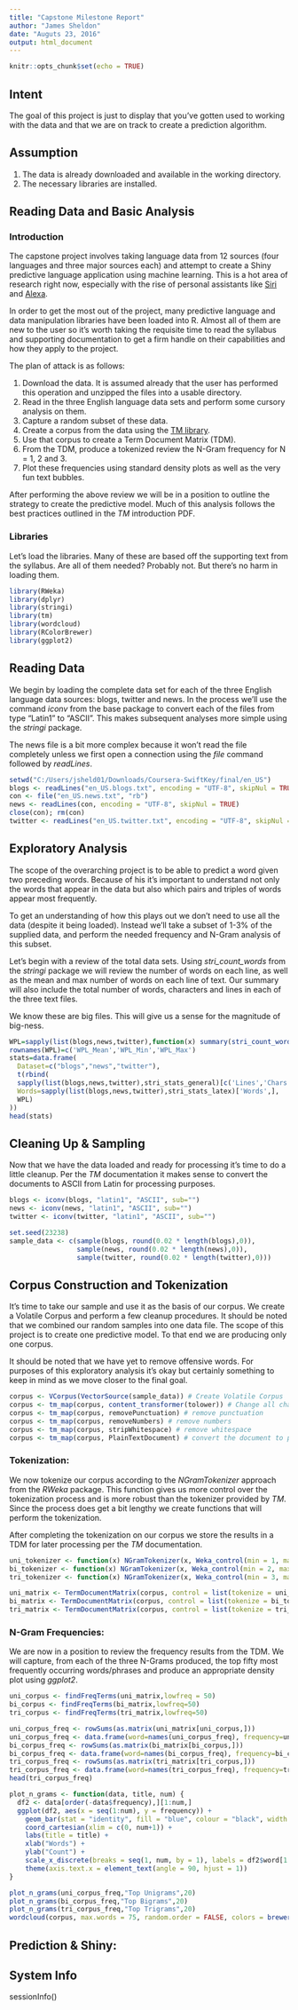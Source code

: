 ```yaml
---
title: "Capstone Milestone Report"
author: "James Sheldon"
date: "Auguts 23, 2016"
output: html_document
---
```


```r
knitr::opts_chunk$set(echo = TRUE)
```

## Intent

The goal of this project is just to display that you've gotten used to working with the data and that we are on track to create a prediction algorithm.

## Assumption

1. The data is already downloaded and available in the working directory.
2. The necessary libraries are installed.

## Reading Data and Basic Analysis

### Introduction

The capstone project involves taking language data from 12 sources (four languages and three major sources each) and attempt to create a Shiny predictive language application using machine learning. This is a hot area of research right now, especially with the rise of personal assistants like [Siri](http://www.apple.com/siri) and [Alexa](https://www.amazon.com/gp/product/B00X4WHP5E/ref=sv_devicesubnav_0).

In order to get the most out of the project, many predictive language and data manipulation libraries have been loaded into R. Almost all of them are new to the user so it's worth taking the requisite time to read the syllabus and supporting documentation to get a firm handle on their capabilities and how they apply to the project.

The plan of attack is as follows:

1. Download the data. It is assumed already that the user has performed this operation and unzipped the files into a usable directory.
2. Read in the three English language data sets and perform some cursory analysis on them.
3. Capture a random subset of these data.
4. Create a corpus from the data using the [TM library](https://cran.r-project.org/web/packages/tm/index.html).
5. Use that corpus to create a Term Document Matrix (TDM).
5. From the TDM, produce a tokenized review the N-Gram frequency for N = 1, 2 and 3.
6. Plot these frequencies using standard density plots as well as the very fun text bubbles.

After performing the above review we will be in a position to outline the strategy to create the predictive model.  Much of this analysis follows the best practices outlined in the _TM_ introduction PDF.

### Libraries

Let's load the libraries. Many of these are based off the supporting text from the syllabus. Are all of them needed? Probably not. But there's no harm in loading them.

```r
library(RWeka)
library(dplyr)
library(stringi)
library(tm)
library(wordcloud)
library(RColorBrewer)
library(ggplot2)
```

## Reading Data

We begin by loading the complete data set for each of the three English language data sources: blogs, twitter and news. In the process we'll use the command _iconv_ from the base package to convert each of the files from type "Latin1" to "ASCII". This makes subsequent analyses more simple using the _stringi_ package.

The news file is a bit more complex because it won't read the file completely unless we first open a connection using the _file_ command followed by _readLines_.

```r
setwd("C:/Users/jsheld01/Downloads/Coursera-SwiftKey/final/en_US")
blogs <- readLines("en_US.blogs.txt", encoding = "UTF-8", skipNul = TRUE)
con <- file("en_US.news.txt", "rb")
news <- readLines(con, encoding = "UTF-8", skipNul = TRUE)
close(con); rm(con)
twitter <- readLines("en_US.twitter.txt", encoding = "UTF-8", skipNul = TRUE)
```

## Exploratory Analysis

The scope of the overarching project is to be able to predict a word given two preceding words. Because of his it's important to understand not only the words that appear in the data but also which pairs and triples of words appear most frequently.

To get an understanding of how this plays out we don't need to use all the data (despite it being loaded). Instead we'll take a subset of 1-3% of the supplied data, and perform the needed frequency and N-Gram analysis of this subset.

Let's begin with a review of the total data sets. Using *stri_count_words* from the _stringi_ package we will review the number of words on each line, as well as the mean and max number of words on each line of text. Our summary will also include the total number of words, characters and lines in each of the three text files.

We know these are big files. This will give us a sense for the magnitude of big-ness.

```r

WPL=sapply(list(blogs,news,twitter),function(x) summary(stri_count_words(x))[c('Mean','Min.','Max.')])
rownames(WPL)=c('WPL_Mean','WPL_Min','WPL_Max')
stats=data.frame(
  Dataset=c("blogs","news","twitter"),      
  t(rbind(
  sapply(list(blogs,news,twitter),stri_stats_general)[c('Lines','Chars'),],
  Words=sapply(list(blogs,news,twitter),stri_stats_latex)['Words',],
  WPL)
))
head(stats)

```

## Cleaning Up & Sampling

Now that we have the data loaded and ready for processing it's time to do a little cleanup. Per the _TM_ documentation it makes sense to convert the documents to ASCII from Latin for processing purposes.

```r
blogs <- iconv(blogs, "latin1", "ASCII", sub="")
news <- iconv(news, "latin1", "ASCII", sub="")
twitter <- iconv(twitter, "latin1", "ASCII", sub="")

set.seed(23238)
sample_data <- c(sample(blogs, round(0.02 * length(blogs),0)),
                 sample(news, round(0.02 * length(news),0)),
                 sample(twitter, round(0.02 * length(twitter),0)))
```

## Corpus Construction and Tokenization

It's time to take our sample and use it as the basis of our corpus. We create a Volatile Corpus and perform a few cleanup procedures. It should be noted that we combined our random samples into one data file. The scope of this project is to create one predictive model. To that end we are producing only one corpus.

It should be noted that we have yet to remove offensive words. For purposes of this exploratory analysis it's okay but certainly something to keep in mind as we move closer to the final goal.

```r
corpus <- VCorpus(VectorSource(sample_data)) # Create Volatile Corpus
corpus <- tm_map(corpus, content_transformer(tolower)) # Change all characters to lower case
corpus <- tm_map(corpus, removePunctuation) # remove punctuation
corpus <- tm_map(corpus, removeNumbers) # remove numbers
corpus <- tm_map(corpus, stripWhitespace) # remove whitespace
corpus <- tm_map(corpus, PlainTextDocument) # convert the document to plain text
```

### Tokenization:

We now tokenize our corpus according to the _NGramTokenizer_ approach from the _RWeka_ package. This function gives us more control over the tokenization process and is more robust than the tokenizer provided by _TM_. Since the process does get a bit lengthy we create functions that will perform the tokenization.

After completing the tokenization on our corpus we store the results in a TDM for later processing per the _TM_ documentation.

```r
uni_tokenizer <- function(x) NGramTokenizer(x, Weka_control(min = 1, max = 1))
bi_tokenizer <- function(x) NGramTokenizer(x, Weka_control(min = 2, max = 2))
tri_tokenizer <- function(x) NGramTokenizer(x, Weka_control(min = 3, max = 3))

uni_matrix <- TermDocumentMatrix(corpus, control = list(tokenize = uni_tokenizer))
bi_matrix <- TermDocumentMatrix(corpus, control = list(tokenize = bi_tokenizer))
tri_matrix <- TermDocumentMatrix(corpus, control = list(tokenize = tri_tokenizer))
```

### N-Gram Frequencies:

We are now in a position to review the frequency results from the TDM. We will capture, from each of the three N-Grams produced, the top fifty most frequently occurring words/phrases and produce an appropriate density plot using _ggplot2_.

```r

uni_corpus <- findFreqTerms(uni_matrix,lowfreq = 50)
bi_corpus <- findFreqTerms(bi_matrix,lowfreq=50)
tri_corpus <- findFreqTerms(tri_matrix,lowfreq=50)

uni_corpus_freq <- rowSums(as.matrix(uni_matrix[uni_corpus,]))
uni_corpus_freq <- data.frame(word=names(uni_corpus_freq), frequency=uni_corpus_freq)
bi_corpus_freq <- rowSums(as.matrix(bi_matrix[bi_corpus,]))
bi_corpus_freq <- data.frame(word=names(bi_corpus_freq), frequency=bi_corpus_freq)
tri_corpus_freq <- rowSums(as.matrix(tri_matrix[tri_corpus,]))
tri_corpus_freq <- data.frame(word=names(tri_corpus_freq), frequency=tri_corpus_freq)
head(tri_corpus_freq)

plot_n_grams <- function(data, title, num) {
  df2 <- data[order(-data$frequency),][1:num,] 
  ggplot(df2, aes(x = seq(1:num), y = frequency)) +
    geom_bar(stat = "identity", fill = "blue", colour = "black", width = 0.80) +
    coord_cartesian(xlim = c(0, num+1)) +
    labs(title = title) +
    xlab("Words") +
    ylab("Count") +
    scale_x_discrete(breaks = seq(1, num, by = 1), labels = df2$word[1:num]) +
    theme(axis.text.x = element_text(angle = 90, hjust = 1))
}

plot_n_grams(uni_corpus_freq,"Top Unigrams",20)
plot_n_grams(bi_corpus_freq,"Top Bigrams",20)
plot_n_grams(tri_corpus_freq,"Top Trigrams",20)
wordcloud(corpus, max.words = 75, random.order = FALSE, colors = brewer.pal(10,"Dark2"))
```



## Prediction & Shiny:



## System Info

sessionInfo()